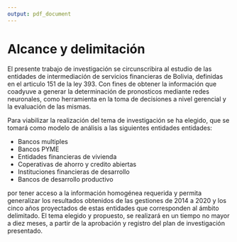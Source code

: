 ```yaml
---
output: pdf_document
---
```


# Alcance y delimitación
El presente trabajo de investigación se circunscribira al estudio de las entidades de intermediación de servicios financieras de Bolivia, definidas en el articulo 151 de la ley 393. Con fines de obtener la información que coadyuve a generar la determinación de pronosticos mediante redes neuronales, como herramienta en la toma de decisiones a nivel gerencial y la evaluación de las mismas.

Para viabilizar la realización del tema de investigación se ha elegido, que se tomará como modelo de análisis a las siguientes entidades entidades:

- Bancos multiples
- Bancos PYME
- Entidades financieras de vivienda 
- Coperativas de ahorro y credito abiertas
- Instituciones financieras de desarrollo
- Bancos de desarrollo productivo

por tener acceso a la información homogénea requerida y permita generalizar los resultados obtenidos de las gestiones de 2014 a 2020 y los cinco años proyectados de estas entidades que corresponden al ámbito delimitado. El tema elegido y propuesto, se realizará en un tiempo no mayor a diez meses, a partir de la aprobación y registro del plan de investigación presentado.

